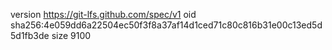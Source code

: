 version https://git-lfs.github.com/spec/v1
oid sha256:4e059dd6a22504ec50f3f8a37af14d1ced71c80c816b31e00c13ed5d5d1fb3de
size 9100
